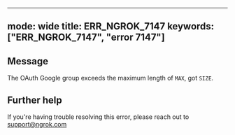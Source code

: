 
---
mode: wide
title: ERR_NGROK_7147
keywords: ["ERR_NGROK_7147", "error 7147"]
---

## Message
The OAuth Google group exceeds the maximum length of `MAX`, got `SIZE`.




## Further help
If you're having trouble resolving this error, please reach out to [support@ngrok.com](mailto:support@ngrok.com?subject=Help%20with%20ERR_NGROK_7147)

